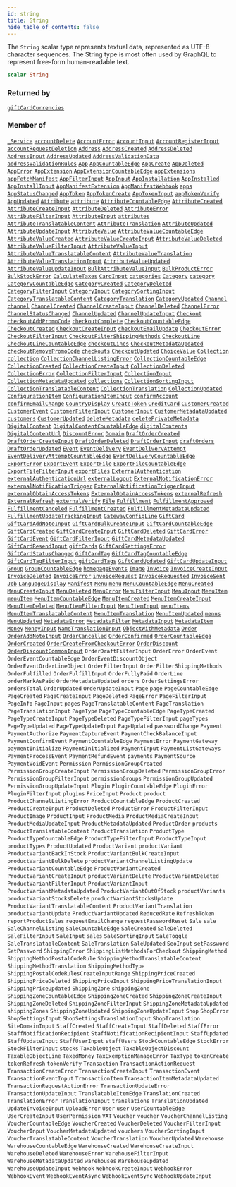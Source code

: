 ```yaml
---
id: string
title: String
hide_table_of_contents: false
---
```








The `String` scalar type represents textual data, represented as UTF-8 character sequences. The String type is most often used by GraphQL to represent free-form human-readable text.

```graphql
scalar String
```




### Returned by

[`giftCardCurrencies`](../../../developer/api-reference/queries/gift-card-currencies)  <Badge class="secondary" text="query"/>

### Member of

[`_Service`](../../../developer/api-reference/objects/service)  <Badge class="secondary" text="object"/><Bullet />[`accountDelete`](../../../developer/api-reference/mutations/account-delete)  <Badge class="secondary" text="mutation"/><Bullet />[`AccountError`](../../../developer/api-reference/objects/account-error)  <Badge class="secondary" text="object"/><Bullet />[`AccountInput`](../../../developer/api-reference/inputs/account-input)  <Badge class="secondary" text="input"/><Bullet />[`AccountRegisterInput`](../../../developer/api-reference/inputs/account-register-input)  <Badge class="secondary" text="input"/><Bullet />[`accountRequestDeletion`](../../../developer/api-reference/mutations/account-request-deletion)  <Badge class="secondary" text="mutation"/><Bullet />[`Address`](../../../developer/api-reference/objects/address)  <Badge class="secondary" text="object"/><Bullet />[`AddressCreated`](../../../developer/api-reference/objects/address-created)  <Badge class="secondary" text="object"/><Bullet />[`AddressDeleted`](../../../developer/api-reference/objects/address-deleted)  <Badge class="secondary" text="object"/><Bullet />[`AddressInput`](../../../developer/api-reference/inputs/address-input)  <Badge class="secondary" text="input"/><Bullet />[`AddressUpdated`](../../../developer/api-reference/objects/address-updated)  <Badge class="secondary" text="object"/><Bullet />[`AddressValidationData`](../../../developer/api-reference/objects/address-validation-data)  <Badge class="secondary" text="object"/><Bullet />[`addressValidationRules`](../../../developer/api-reference/queries/address-validation-rules)  <Badge class="secondary" text="query"/><Bullet />[`App`](../../../developer/api-reference/objects/app)  <Badge class="secondary" text="object"/><Bullet />[`AppCountableEdge`](../../../developer/api-reference/objects/app-countable-edge)  <Badge class="secondary" text="object"/><Bullet />[`AppCreate`](../../../developer/api-reference/objects/app-create)  <Badge class="secondary" text="object"/><Bullet />[`AppDeleted`](../../../developer/api-reference/objects/app-deleted)  <Badge class="secondary" text="object"/><Bullet />[`AppError`](../../../developer/api-reference/objects/app-error)  <Badge class="secondary" text="object"/><Bullet />[`AppExtension`](../../../developer/api-reference/objects/app-extension)  <Badge class="secondary" text="object"/><Bullet />[`AppExtensionCountableEdge`](../../../developer/api-reference/objects/app-extension-countable-edge)  <Badge class="secondary" text="object"/><Bullet />[`appExtensions`](../../../developer/api-reference/queries/app-extensions)  <Badge class="secondary" text="query"/><Bullet />[`appFetchManifest`](../../../developer/api-reference/mutations/app-fetch-manifest)  <Badge class="secondary" text="mutation"/><Bullet />[`AppFilterInput`](../../../developer/api-reference/inputs/app-filter-input)  <Badge class="secondary" text="input"/><Bullet />[`AppInput`](../../../developer/api-reference/inputs/app-input)  <Badge class="secondary" text="input"/><Bullet />[`AppInstallation`](../../../developer/api-reference/objects/app-installation)  <Badge class="secondary" text="object"/><Bullet />[`AppInstalled`](../../../developer/api-reference/objects/app-installed)  <Badge class="secondary" text="object"/><Bullet />[`AppInstallInput`](../../../developer/api-reference/inputs/app-install-input)  <Badge class="secondary" text="input"/><Bullet />[`AppManifestExtension`](../../../developer/api-reference/objects/app-manifest-extension)  <Badge class="secondary" text="object"/><Bullet />[`AppManifestWebhook`](../../../developer/api-reference/objects/app-manifest-webhook)  <Badge class="secondary" text="object"/><Bullet />[`apps`](../../../developer/api-reference/queries/apps)  <Badge class="secondary" text="query"/><Bullet />[`AppStatusChanged`](../../../developer/api-reference/objects/app-status-changed)  <Badge class="secondary" text="object"/><Bullet />[`AppToken`](../../../developer/api-reference/objects/app-token)  <Badge class="secondary" text="object"/><Bullet />[`AppTokenCreate`](../../../developer/api-reference/objects/app-token-create)  <Badge class="secondary" text="object"/><Bullet />[`AppTokenInput`](../../../developer/api-reference/inputs/app-token-input)  <Badge class="secondary" text="input"/><Bullet />[`appTokenVerify`](../../../developer/api-reference/mutations/app-token-verify)  <Badge class="secondary" text="mutation"/><Bullet />[`AppUpdated`](../../../developer/api-reference/objects/app-updated)  <Badge class="secondary" text="object"/><Bullet />[`Attribute`](../../../developer/api-reference/objects/attribute)  <Badge class="secondary" text="object"/><Bullet />[`attribute`](../../../developer/api-reference/queries/attribute)  <Badge class="secondary" text="query"/><Bullet />[`AttributeCountableEdge`](../../../developer/api-reference/objects/attribute-countable-edge)  <Badge class="secondary" text="object"/><Bullet />[`AttributeCreated`](../../../developer/api-reference/objects/attribute-created)  <Badge class="secondary" text="object"/><Bullet />[`AttributeCreateInput`](../../../developer/api-reference/inputs/attribute-create-input)  <Badge class="secondary" text="input"/><Bullet />[`AttributeDeleted`](../../../developer/api-reference/objects/attribute-deleted)  <Badge class="secondary" text="object"/><Bullet />[`AttributeError`](../../../developer/api-reference/objects/attribute-error)  <Badge class="secondary" text="object"/><Bullet />[`AttributeFilterInput`](../../../developer/api-reference/inputs/attribute-filter-input)  <Badge class="secondary" text="input"/><Bullet />[`AttributeInput`](../../../developer/api-reference/inputs/attribute-input)  <Badge class="secondary" text="input"/><Bullet />[`attributes`](../../../developer/api-reference/queries/attributes)  <Badge class="secondary" text="query"/><Bullet />[`AttributeTranslatableContent`](../../../developer/api-reference/objects/attribute-translatable-content)  <Badge class="secondary" text="object"/><Bullet />[`AttributeTranslation`](../../../developer/api-reference/objects/attribute-translation)  <Badge class="secondary" text="object"/><Bullet />[`AttributeUpdated`](../../../developer/api-reference/objects/attribute-updated)  <Badge class="secondary" text="object"/><Bullet />[`AttributeUpdateInput`](../../../developer/api-reference/inputs/attribute-update-input)  <Badge class="secondary" text="input"/><Bullet />[`AttributeValue`](../../../developer/api-reference/objects/attribute-value)  <Badge class="secondary" text="object"/><Bullet />[`AttributeValueCountableEdge`](../../../developer/api-reference/objects/attribute-value-countable-edge)  <Badge class="secondary" text="object"/><Bullet />[`AttributeValueCreated`](../../../developer/api-reference/objects/attribute-value-created)  <Badge class="secondary" text="object"/><Bullet />[`AttributeValueCreateInput`](../../../developer/api-reference/inputs/attribute-value-create-input)  <Badge class="secondary" text="input"/><Bullet />[`AttributeValueDeleted`](../../../developer/api-reference/objects/attribute-value-deleted)  <Badge class="secondary" text="object"/><Bullet />[`AttributeValueFilterInput`](../../../developer/api-reference/inputs/attribute-value-filter-input)  <Badge class="secondary" text="input"/><Bullet />[`AttributeValueInput`](../../../developer/api-reference/inputs/attribute-value-input)  <Badge class="secondary" text="input"/><Bullet />[`AttributeValueTranslatableContent`](../../../developer/api-reference/objects/attribute-value-translatable-content)  <Badge class="secondary" text="object"/><Bullet />[`AttributeValueTranslation`](../../../developer/api-reference/objects/attribute-value-translation)  <Badge class="secondary" text="object"/><Bullet />[`AttributeValueTranslationInput`](../../../developer/api-reference/inputs/attribute-value-translation-input)  <Badge class="secondary" text="input"/><Bullet />[`AttributeValueUpdated`](../../../developer/api-reference/objects/attribute-value-updated)  <Badge class="secondary" text="object"/><Bullet />[`AttributeValueUpdateInput`](../../../developer/api-reference/inputs/attribute-value-update-input)  <Badge class="secondary" text="input"/><Bullet />[`BulkAttributeValueInput`](../../../developer/api-reference/inputs/bulk-attribute-value-input)  <Badge class="secondary" text="input"/><Bullet />[`BulkProductError`](../../../developer/api-reference/objects/bulk-product-error)  <Badge class="secondary" text="object"/><Bullet />[`BulkStockError`](../../../developer/api-reference/objects/bulk-stock-error)  <Badge class="secondary" text="object"/><Bullet />[`CalculateTaxes`](../../../developer/api-reference/objects/calculate-taxes)  <Badge class="secondary" text="object"/><Bullet />[`CardInput`](../../../developer/api-reference/inputs/card-input)  <Badge class="secondary" text="input"/><Bullet />[`categories`](../../../developer/api-reference/queries/categories)  <Badge class="secondary" text="query"/><Bullet />[`Category`](../../../developer/api-reference/objects/category)  <Badge class="secondary" text="object"/><Bullet />[`category`](../../../developer/api-reference/queries/category)  <Badge class="secondary" text="query"/><Bullet />[`CategoryCountableEdge`](../../../developer/api-reference/objects/category-countable-edge)  <Badge class="secondary" text="object"/><Bullet />[`CategoryCreated`](../../../developer/api-reference/objects/category-created)  <Badge class="secondary" text="object"/><Bullet />[`CategoryDeleted`](../../../developer/api-reference/objects/category-deleted)  <Badge class="secondary" text="object"/><Bullet />[`CategoryFilterInput`](../../../developer/api-reference/inputs/category-filter-input)  <Badge class="secondary" text="input"/><Bullet />[`CategoryInput`](../../../developer/api-reference/inputs/category-input)  <Badge class="secondary" text="input"/><Bullet />[`CategorySortingInput`](../../../developer/api-reference/inputs/category-sorting-input)  <Badge class="secondary" text="input"/><Bullet />[`CategoryTranslatableContent`](../../../developer/api-reference/objects/category-translatable-content)  <Badge class="secondary" text="object"/><Bullet />[`CategoryTranslation`](../../../developer/api-reference/objects/category-translation)  <Badge class="secondary" text="object"/><Bullet />[`CategoryUpdated`](../../../developer/api-reference/objects/category-updated)  <Badge class="secondary" text="object"/><Bullet />[`Channel`](../../../developer/api-reference/objects/channel)  <Badge class="secondary" text="object"/><Bullet />[`channel`](../../../developer/api-reference/queries/channel)  <Badge class="secondary" text="query"/><Bullet />[`ChannelCreated`](../../../developer/api-reference/objects/channel-created)  <Badge class="secondary" text="object"/><Bullet />[`ChannelCreateInput`](../../../developer/api-reference/inputs/channel-create-input)  <Badge class="secondary" text="input"/><Bullet />[`ChannelDeleted`](../../../developer/api-reference/objects/channel-deleted)  <Badge class="secondary" text="object"/><Bullet />[`ChannelError`](../../../developer/api-reference/objects/channel-error)  <Badge class="secondary" text="object"/><Bullet />[`ChannelStatusChanged`](../../../developer/api-reference/objects/channel-status-changed)  <Badge class="secondary" text="object"/><Bullet />[`ChannelUpdated`](../../../developer/api-reference/objects/channel-updated)  <Badge class="secondary" text="object"/><Bullet />[`ChannelUpdateInput`](../../../developer/api-reference/inputs/channel-update-input)  <Badge class="secondary" text="input"/><Bullet />[`Checkout`](../../../developer/api-reference/objects/checkout)  <Badge class="secondary" text="object"/><Bullet />[`checkoutAddPromoCode`](../../../developer/api-reference/mutations/checkout-add-promo-code)  <Badge class="secondary" text="mutation"/><Bullet />[`checkoutComplete`](../../../developer/api-reference/mutations/checkout-complete)  <Badge class="secondary" text="mutation"/><Bullet />[`CheckoutCountableEdge`](../../../developer/api-reference/objects/checkout-countable-edge)  <Badge class="secondary" text="object"/><Bullet />[`CheckoutCreated`](../../../developer/api-reference/objects/checkout-created)  <Badge class="secondary" text="object"/><Bullet />[`CheckoutCreateInput`](../../../developer/api-reference/inputs/checkout-create-input)  <Badge class="secondary" text="input"/><Bullet />[`checkoutEmailUpdate`](../../../developer/api-reference/mutations/checkout-email-update)  <Badge class="secondary" text="mutation"/><Bullet />[`CheckoutError`](../../../developer/api-reference/objects/checkout-error)  <Badge class="secondary" text="object"/><Bullet />[`CheckoutFilterInput`](../../../developer/api-reference/inputs/checkout-filter-input)  <Badge class="secondary" text="input"/><Bullet />[`CheckoutFilterShippingMethods`](../../../developer/api-reference/objects/checkout-filter-shipping-methods)  <Badge class="secondary" text="object"/><Bullet />[`CheckoutLine`](../../../developer/api-reference/objects/checkout-line)  <Badge class="secondary" text="object"/><Bullet />[`CheckoutLineCountableEdge`](../../../developer/api-reference/objects/checkout-line-countable-edge)  <Badge class="secondary" text="object"/><Bullet />[`checkoutLines`](../../../developer/api-reference/queries/checkout-lines)  <Badge class="secondary" text="query"/><Bullet />[`CheckoutMetadataUpdated`](../../../developer/api-reference/objects/checkout-metadata-updated)  <Badge class="secondary" text="object"/><Bullet />[`checkoutRemovePromoCode`](../../../developer/api-reference/mutations/checkout-remove-promo-code)  <Badge class="secondary" text="mutation"/><Bullet />[`checkouts`](../../../developer/api-reference/queries/checkouts)  <Badge class="secondary" text="query"/><Bullet />[`CheckoutUpdated`](../../../developer/api-reference/objects/checkout-updated)  <Badge class="secondary" text="object"/><Bullet />[`ChoiceValue`](../../../developer/api-reference/objects/choice-value)  <Badge class="secondary" text="object"/><Bullet />[`Collection`](../../../developer/api-reference/objects/collection)  <Badge class="secondary" text="object"/><Bullet />[`collection`](../../../developer/api-reference/queries/collection)  <Badge class="secondary" text="query"/><Bullet />[`CollectionChannelListingError`](../../../developer/api-reference/objects/collection-channel-listing-error)  <Badge class="secondary" text="object"/><Bullet />[`CollectionCountableEdge`](../../../developer/api-reference/objects/collection-countable-edge)  <Badge class="secondary" text="object"/><Bullet />[`CollectionCreated`](../../../developer/api-reference/objects/collection-created)  <Badge class="secondary" text="object"/><Bullet />[`CollectionCreateInput`](../../../developer/api-reference/inputs/collection-create-input)  <Badge class="secondary" text="input"/><Bullet />[`CollectionDeleted`](../../../developer/api-reference/objects/collection-deleted)  <Badge class="secondary" text="object"/><Bullet />[`CollectionError`](../../../developer/api-reference/objects/collection-error)  <Badge class="secondary" text="object"/><Bullet />[`CollectionFilterInput`](../../../developer/api-reference/inputs/collection-filter-input)  <Badge class="secondary" text="input"/><Bullet />[`CollectionInput`](../../../developer/api-reference/inputs/collection-input)  <Badge class="secondary" text="input"/><Bullet />[`CollectionMetadataUpdated`](../../../developer/api-reference/objects/collection-metadata-updated)  <Badge class="secondary" text="object"/><Bullet />[`collections`](../../../developer/api-reference/queries/collections)  <Badge class="secondary" text="query"/><Bullet />[`CollectionSortingInput`](../../../developer/api-reference/inputs/collection-sorting-input)  <Badge class="secondary" text="input"/><Bullet />[`CollectionTranslatableContent`](../../../developer/api-reference/objects/collection-translatable-content)  <Badge class="secondary" text="object"/><Bullet />[`CollectionTranslation`](../../../developer/api-reference/objects/collection-translation)  <Badge class="secondary" text="object"/><Bullet />[`CollectionUpdated`](../../../developer/api-reference/objects/collection-updated)  <Badge class="secondary" text="object"/><Bullet />[`ConfigurationItem`](../../../developer/api-reference/objects/configuration-item)  <Badge class="secondary" text="object"/><Bullet />[`ConfigurationItemInput`](../../../developer/api-reference/inputs/configuration-item-input)  <Badge class="secondary" text="input"/><Bullet />[`confirmAccount`](../../../developer/api-reference/mutations/confirm-account)  <Badge class="secondary" text="mutation"/><Bullet />[`confirmEmailChange`](../../../developer/api-reference/mutations/confirm-email-change)  <Badge class="secondary" text="mutation"/><Bullet />[`CountryDisplay`](../../../developer/api-reference/objects/country-display)  <Badge class="secondary" text="object"/><Bullet />[`CreateToken`](../../../developer/api-reference/objects/create-token)  <Badge class="secondary" text="object"/><Bullet />[`CreditCard`](../../../developer/api-reference/objects/credit-card)  <Badge class="secondary" text="object"/><Bullet />[`CustomerCreated`](../../../developer/api-reference/objects/customer-created)  <Badge class="secondary" text="object"/><Bullet />[`CustomerEvent`](../../../developer/api-reference/objects/customer-event)  <Badge class="secondary" text="object"/><Bullet />[`CustomerFilterInput`](../../../developer/api-reference/inputs/customer-filter-input)  <Badge class="secondary" text="input"/><Bullet />[`CustomerInput`](../../../developer/api-reference/inputs/customer-input)  <Badge class="secondary" text="input"/><Bullet />[`CustomerMetadataUpdated`](../../../developer/api-reference/objects/customer-metadata-updated)  <Badge class="secondary" text="object"/><Bullet />[`customers`](../../../developer/api-reference/queries/customers)  <Badge class="secondary" text="query"/><Bullet />[`CustomerUpdated`](../../../developer/api-reference/objects/customer-updated)  <Badge class="secondary" text="object"/><Bullet />[`deleteMetadata`](../../../developer/api-reference/mutations/delete-metadata)  <Badge class="secondary" text="mutation"/><Bullet />[`deletePrivateMetadata`](../../../developer/api-reference/mutations/delete-private-metadata)  <Badge class="secondary" text="mutation"/><Bullet />[`DigitalContent`](../../../developer/api-reference/objects/digital-content)  <Badge class="secondary" text="object"/><Bullet />[`DigitalContentCountableEdge`](../../../developer/api-reference/objects/digital-content-countable-edge)  <Badge class="secondary" text="object"/><Bullet />[`digitalContents`](../../../developer/api-reference/queries/digital-contents)  <Badge class="secondary" text="query"/><Bullet />[`DigitalContentUrl`](../../../developer/api-reference/objects/digital-content-url)  <Badge class="secondary" text="object"/><Bullet />[`DiscountError`](../../../developer/api-reference/objects/discount-error)  <Badge class="secondary" text="object"/><Bullet />[`Domain`](../../../developer/api-reference/objects/domain)  <Badge class="secondary" text="object"/><Bullet />[`DraftOrderCreated`](../../../developer/api-reference/objects/draft-order-created)  <Badge class="secondary" text="object"/><Bullet />[`DraftOrderCreateInput`](../../../developer/api-reference/inputs/draft-order-create-input)  <Badge class="secondary" text="input"/><Bullet />[`DraftOrderDeleted`](../../../developer/api-reference/objects/draft-order-deleted)  <Badge class="secondary" text="object"/><Bullet />[`DraftOrderInput`](../../../developer/api-reference/inputs/draft-order-input)  <Badge class="secondary" text="input"/><Bullet />[`draftOrders`](../../../developer/api-reference/queries/draft-orders)  <Badge class="secondary" text="query"/><Bullet />[`DraftOrderUpdated`](../../../developer/api-reference/objects/draft-order-updated)  <Badge class="secondary" text="object"/><Bullet />[`Event`](../../../developer/api-reference/interfaces/event)  <Badge class="secondary" text="interface"/><Bullet />[`EventDelivery`](../../../developer/api-reference/objects/event-delivery)  <Badge class="secondary" text="object"/><Bullet />[`EventDeliveryAttempt`](../../../developer/api-reference/objects/event-delivery-attempt)  <Badge class="secondary" text="object"/><Bullet />[`EventDeliveryAttemptCountableEdge`](../../../developer/api-reference/objects/event-delivery-attempt-countable-edge)  <Badge class="secondary" text="object"/><Bullet />[`EventDeliveryCountableEdge`](../../../developer/api-reference/objects/event-delivery-countable-edge)  <Badge class="secondary" text="object"/><Bullet />[`ExportError`](../../../developer/api-reference/objects/export-error)  <Badge class="secondary" text="object"/><Bullet />[`ExportEvent`](../../../developer/api-reference/objects/export-event)  <Badge class="secondary" text="object"/><Bullet />[`ExportFile`](../../../developer/api-reference/objects/export-file)  <Badge class="secondary" text="object"/><Bullet />[`ExportFileCountableEdge`](../../../developer/api-reference/objects/export-file-countable-edge)  <Badge class="secondary" text="object"/><Bullet />[`ExportFileFilterInput`](../../../developer/api-reference/inputs/export-file-filter-input)  <Badge class="secondary" text="input"/><Bullet />[`exportFiles`](../../../developer/api-reference/queries/export-files)  <Badge class="secondary" text="query"/><Bullet />[`ExternalAuthentication`](../../../developer/api-reference/objects/external-authentication)  <Badge class="secondary" text="object"/><Bullet />[`externalAuthenticationUrl`](../../../developer/api-reference/mutations/external-authentication-url)  <Badge class="secondary" text="mutation"/><Bullet />[`externalLogout`](../../../developer/api-reference/mutations/external-logout)  <Badge class="secondary" text="mutation"/><Bullet />[`ExternalNotificationError`](../../../developer/api-reference/objects/external-notification-error)  <Badge class="secondary" text="object"/><Bullet />[`externalNotificationTrigger`](../../../developer/api-reference/mutations/external-notification-trigger)  <Badge class="secondary" text="mutation"/><Bullet />[`ExternalNotificationTriggerInput`](../../../developer/api-reference/inputs/external-notification-trigger-input)  <Badge class="secondary" text="input"/><Bullet />[`externalObtainAccessTokens`](../../../developer/api-reference/mutations/external-obtain-access-tokens)  <Badge class="secondary" text="mutation"/><Bullet />[`ExternalObtainAccessTokens`](../../../developer/api-reference/objects/external-obtain-access-tokens)  <Badge class="secondary" text="object"/><Bullet />[`externalRefresh`](../../../developer/api-reference/mutations/external-refresh)  <Badge class="secondary" text="mutation"/><Bullet />[`ExternalRefresh`](../../../developer/api-reference/objects/external-refresh)  <Badge class="secondary" text="object"/><Bullet />[`externalVerify`](../../../developer/api-reference/mutations/external-verify)  <Badge class="secondary" text="mutation"/><Bullet />[`File`](../../../developer/api-reference/objects/file)  <Badge class="secondary" text="object"/><Bullet />[`Fulfillment`](../../../developer/api-reference/objects/fulfillment)  <Badge class="secondary" text="object"/><Bullet />[`FulfillmentApproved`](../../../developer/api-reference/objects/fulfillment-approved)  <Badge class="secondary" text="object"/><Bullet />[`FulfillmentCanceled`](../../../developer/api-reference/objects/fulfillment-canceled)  <Badge class="secondary" text="object"/><Bullet />[`FulfillmentCreated`](../../../developer/api-reference/objects/fulfillment-created)  <Badge class="secondary" text="object"/><Bullet />[`FulfillmentMetadataUpdated`](../../../developer/api-reference/objects/fulfillment-metadata-updated)  <Badge class="secondary" text="object"/><Bullet />[`FulfillmentUpdateTrackingInput`](../../../developer/api-reference/inputs/fulfillment-update-tracking-input)  <Badge class="secondary" text="input"/><Bullet />[`GatewayConfigLine`](../../../developer/api-reference/objects/gateway-config-line)  <Badge class="secondary" text="object"/><Bullet />[`GiftCard`](../../../developer/api-reference/objects/gift-card)  <Badge class="secondary" text="object"/><Bullet />[`GiftCardAddNoteInput`](../../../developer/api-reference/inputs/gift-card-add-note-input)  <Badge class="secondary" text="input"/><Bullet />[`GiftCardBulkCreateInput`](../../../developer/api-reference/inputs/gift-card-bulk-create-input)  <Badge class="secondary" text="input"/><Bullet />[`GiftCardCountableEdge`](../../../developer/api-reference/objects/gift-card-countable-edge)  <Badge class="secondary" text="object"/><Bullet />[`GiftCardCreated`](../../../developer/api-reference/objects/gift-card-created)  <Badge class="secondary" text="object"/><Bullet />[`GiftCardCreateInput`](../../../developer/api-reference/inputs/gift-card-create-input)  <Badge class="secondary" text="input"/><Bullet />[`GiftCardDeleted`](../../../developer/api-reference/objects/gift-card-deleted)  <Badge class="secondary" text="object"/><Bullet />[`GiftCardError`](../../../developer/api-reference/objects/gift-card-error)  <Badge class="secondary" text="object"/><Bullet />[`GiftCardEvent`](../../../developer/api-reference/objects/gift-card-event)  <Badge class="secondary" text="object"/><Bullet />[`GiftCardFilterInput`](../../../developer/api-reference/inputs/gift-card-filter-input)  <Badge class="secondary" text="input"/><Bullet />[`GiftCardMetadataUpdated`](../../../developer/api-reference/objects/gift-card-metadata-updated)  <Badge class="secondary" text="object"/><Bullet />[`GiftCardResendInput`](../../../developer/api-reference/inputs/gift-card-resend-input)  <Badge class="secondary" text="input"/><Bullet />[`giftCards`](../../../developer/api-reference/queries/gift-cards)  <Badge class="secondary" text="query"/><Bullet />[`GiftCardSettingsError`](../../../developer/api-reference/objects/gift-card-settings-error)  <Badge class="secondary" text="object"/><Bullet />[`GiftCardStatusChanged`](../../../developer/api-reference/objects/gift-card-status-changed)  <Badge class="secondary" text="object"/><Bullet />[`GiftCardTag`](../../../developer/api-reference/objects/gift-card-tag)  <Badge class="secondary" text="object"/><Bullet />[`GiftCardTagCountableEdge`](../../../developer/api-reference/objects/gift-card-tag-countable-edge)  <Badge class="secondary" text="object"/><Bullet />[`GiftCardTagFilterInput`](../../../developer/api-reference/inputs/gift-card-tag-filter-input)  <Badge class="secondary" text="input"/><Bullet />[`giftCardTags`](../../../developer/api-reference/queries/gift-card-tags)  <Badge class="secondary" text="query"/><Bullet />[`GiftCardUpdated`](../../../developer/api-reference/objects/gift-card-updated)  <Badge class="secondary" text="object"/><Bullet />[`GiftCardUpdateInput`](../../../developer/api-reference/inputs/gift-card-update-input)  <Badge class="secondary" text="input"/><Bullet />[`Group`](../../../developer/api-reference/objects/group)  <Badge class="secondary" text="object"/><Bullet />[`GroupCountableEdge`](../../../developer/api-reference/objects/group-countable-edge)  <Badge class="secondary" text="object"/><Bullet />[`homepageEvents`](../../../developer/api-reference/queries/homepage-events)  <Badge class="secondary" text="query"/><Bullet />[`Image`](../../../developer/api-reference/objects/image)  <Badge class="secondary" text="object"/><Bullet />[`Invoice`](../../../developer/api-reference/objects/invoice)  <Badge class="secondary" text="object"/><Bullet />[`InvoiceCreateInput`](../../../developer/api-reference/inputs/invoice-create-input)  <Badge class="secondary" text="input"/><Bullet />[`InvoiceDeleted`](../../../developer/api-reference/objects/invoice-deleted)  <Badge class="secondary" text="object"/><Bullet />[`InvoiceError`](../../../developer/api-reference/objects/invoice-error)  <Badge class="secondary" text="object"/><Bullet />[`invoiceRequest`](../../../developer/api-reference/mutations/invoice-request)  <Badge class="secondary" text="mutation"/><Bullet />[`InvoiceRequested`](../../../developer/api-reference/objects/invoice-requested)  <Badge class="secondary" text="object"/><Bullet />[`InvoiceSent`](../../../developer/api-reference/objects/invoice-sent)  <Badge class="secondary" text="object"/><Bullet />[`Job`](../../../developer/api-reference/interfaces/job)  <Badge class="secondary" text="interface"/><Bullet />[`LanguageDisplay`](../../../developer/api-reference/objects/language-display)  <Badge class="secondary" text="object"/><Bullet />[`Manifest`](../../../developer/api-reference/objects/manifest)  <Badge class="secondary" text="object"/><Bullet />[`Menu`](../../../developer/api-reference/objects/menu)  <Badge class="secondary" text="object"/><Bullet />[`menu`](../../../developer/api-reference/queries/menu)  <Badge class="secondary" text="query"/><Bullet />[`MenuCountableEdge`](../../../developer/api-reference/objects/menu-countable-edge)  <Badge class="secondary" text="object"/><Bullet />[`MenuCreated`](../../../developer/api-reference/objects/menu-created)  <Badge class="secondary" text="object"/><Bullet />[`MenuCreateInput`](../../../developer/api-reference/inputs/menu-create-input)  <Badge class="secondary" text="input"/><Bullet />[`MenuDeleted`](../../../developer/api-reference/objects/menu-deleted)  <Badge class="secondary" text="object"/><Bullet />[`MenuError`](../../../developer/api-reference/objects/menu-error)  <Badge class="secondary" text="object"/><Bullet />[`MenuFilterInput`](../../../developer/api-reference/inputs/menu-filter-input)  <Badge class="secondary" text="input"/><Bullet />[`MenuInput`](../../../developer/api-reference/inputs/menu-input)  <Badge class="secondary" text="input"/><Bullet />[`MenuItem`](../../../developer/api-reference/objects/menu-item)  <Badge class="secondary" text="object"/><Bullet />[`menuItem`](../../../developer/api-reference/queries/menu-item)  <Badge class="secondary" text="query"/><Bullet />[`MenuItemCountableEdge`](../../../developer/api-reference/objects/menu-item-countable-edge)  <Badge class="secondary" text="object"/><Bullet />[`MenuItemCreated`](../../../developer/api-reference/objects/menu-item-created)  <Badge class="secondary" text="object"/><Bullet />[`MenuItemCreateInput`](../../../developer/api-reference/inputs/menu-item-create-input)  <Badge class="secondary" text="input"/><Bullet />[`MenuItemDeleted`](../../../developer/api-reference/objects/menu-item-deleted)  <Badge class="secondary" text="object"/><Bullet />[`MenuItemFilterInput`](../../../developer/api-reference/inputs/menu-item-filter-input)  <Badge class="secondary" text="input"/><Bullet />[`MenuItemInput`](../../../developer/api-reference/inputs/menu-item-input)  <Badge class="secondary" text="input"/><Bullet />[`menuItems`](../../../developer/api-reference/queries/menu-items)  <Badge class="secondary" text="query"/><Bullet />[`MenuItemTranslatableContent`](../../../developer/api-reference/objects/menu-item-translatable-content)  <Badge class="secondary" text="object"/><Bullet />[`MenuItemTranslation`](../../../developer/api-reference/objects/menu-item-translation)  <Badge class="secondary" text="object"/><Bullet />[`MenuItemUpdated`](../../../developer/api-reference/objects/menu-item-updated)  <Badge class="secondary" text="object"/><Bullet />[`menus`](../../../developer/api-reference/queries/menus)  <Badge class="secondary" text="query"/><Bullet />[`MenuUpdated`](../../../developer/api-reference/objects/menu-updated)  <Badge class="secondary" text="object"/><Bullet />[`MetadataError`](../../../developer/api-reference/objects/metadata-error)  <Badge class="secondary" text="object"/><Bullet />[`MetadataFilter`](../../../developer/api-reference/inputs/metadata-filter)  <Badge class="secondary" text="input"/><Bullet />[`MetadataInput`](../../../developer/api-reference/inputs/metadata-input)  <Badge class="secondary" text="input"/><Bullet />[`MetadataItem`](../../../developer/api-reference/objects/metadata-item)  <Badge class="secondary" text="object"/><Bullet />[`Money`](../../../developer/api-reference/objects/money)  <Badge class="secondary" text="object"/><Bullet />[`MoneyInput`](../../../developer/api-reference/inputs/money-input)  <Badge class="secondary" text="input"/><Bullet />[`NameTranslationInput`](../../../developer/api-reference/inputs/name-translation-input)  <Badge class="secondary" text="input"/><Bullet />[`ObjectWithMetadata`](../../../developer/api-reference/interfaces/object-with-metadata)  <Badge class="secondary" text="interface"/><Bullet />[`Order`](../../../developer/api-reference/objects/order)  <Badge class="secondary" text="object"/><Bullet />[`OrderAddNoteInput`](../../../developer/api-reference/inputs/order-add-note-input)  <Badge class="secondary" text="input"/><Bullet />[`OrderCancelled`](../../../developer/api-reference/objects/order-cancelled)  <Badge class="secondary" text="object"/><Bullet />[`OrderConfirmed`](../../../developer/api-reference/objects/order-confirmed)  <Badge class="secondary" text="object"/><Bullet />[`OrderCountableEdge`](../../../developer/api-reference/objects/order-countable-edge)  <Badge class="secondary" text="object"/><Bullet />[`OrderCreated`](../../../developer/api-reference/objects/order-created)  <Badge class="secondary" text="object"/><Bullet />[`OrderCreateFromCheckoutError`](../../../developer/api-reference/objects/order-create-from-checkout-error)  <Badge class="secondary" text="object"/><Bullet />[`OrderDiscount`](../../../developer/api-reference/objects/order-discount)  <Badge class="secondary" text="object"/><Bullet />[`OrderDiscountCommonInput`](../../../developer/api-reference/inputs/order-discount-common-input)  <Badge class="secondary" text="input"/><Bullet />[`OrderDraftFilterInput`](../../../developer/api-reference/inputs/order-draft-filter-input)  <Badge class="secondary" text="input"/><Bullet />[`OrderError`](../../../developer/api-reference/objects/order-error)  <Badge class="secondary" text="object"/><Bullet />[`OrderEvent`](../../../developer/api-reference/objects/order-event)  <Badge class="secondary" text="object"/><Bullet />[`OrderEventCountableEdge`](../../../developer/api-reference/objects/order-event-countable-edge)  <Badge class="secondary" text="object"/><Bullet />[`OrderEventDiscountObject`](../../../developer/api-reference/objects/order-event-discount-object)  <Badge class="secondary" text="object"/><Bullet />[`OrderEventOrderLineObject`](../../../developer/api-reference/objects/order-event-order-line-object)  <Badge class="secondary" text="object"/><Bullet />[`OrderFilterInput`](../../../developer/api-reference/inputs/order-filter-input)  <Badge class="secondary" text="input"/><Bullet />[`OrderFilterShippingMethods`](../../../developer/api-reference/objects/order-filter-shipping-methods)  <Badge class="secondary" text="object"/><Bullet />[`OrderFulfilled`](../../../developer/api-reference/objects/order-fulfilled)  <Badge class="secondary" text="object"/><Bullet />[`OrderFulfillInput`](../../../developer/api-reference/inputs/order-fulfill-input)  <Badge class="secondary" text="input"/><Bullet />[`OrderFullyPaid`](../../../developer/api-reference/objects/order-fully-paid)  <Badge class="secondary" text="object"/><Bullet />[`OrderLine`](../../../developer/api-reference/objects/order-line)  <Badge class="secondary" text="object"/><Bullet />[`orderMarkAsPaid`](../../../developer/api-reference/mutations/order-mark-as-paid)  <Badge class="secondary" text="mutation"/><Bullet />[`OrderMetadataUpdated`](../../../developer/api-reference/objects/order-metadata-updated)  <Badge class="secondary" text="object"/><Bullet />[`orders`](../../../developer/api-reference/queries/orders)  <Badge class="secondary" text="query"/><Bullet />[`OrderSettingsError`](../../../developer/api-reference/objects/order-settings-error)  <Badge class="secondary" text="object"/><Bullet />[`ordersTotal`](../../../developer/api-reference/queries/orders-total)  <Badge class="secondary" text="query"/><Bullet />[`OrderUpdated`](../../../developer/api-reference/objects/order-updated)  <Badge class="secondary" text="object"/><Bullet />[`OrderUpdateInput`](../../../developer/api-reference/inputs/order-update-input)  <Badge class="secondary" text="input"/><Bullet />[`Page`](../../../developer/api-reference/objects/page)  <Badge class="secondary" text="object"/><Bullet />[`page`](../../../developer/api-reference/queries/page)  <Badge class="secondary" text="query"/><Bullet />[`PageCountableEdge`](../../../developer/api-reference/objects/page-countable-edge)  <Badge class="secondary" text="object"/><Bullet />[`PageCreated`](../../../developer/api-reference/objects/page-created)  <Badge class="secondary" text="object"/><Bullet />[`PageCreateInput`](../../../developer/api-reference/inputs/page-create-input)  <Badge class="secondary" text="input"/><Bullet />[`PageDeleted`](../../../developer/api-reference/objects/page-deleted)  <Badge class="secondary" text="object"/><Bullet />[`PageError`](../../../developer/api-reference/objects/page-error)  <Badge class="secondary" text="object"/><Bullet />[`PageFilterInput`](../../../developer/api-reference/inputs/page-filter-input)  <Badge class="secondary" text="input"/><Bullet />[`PageInfo`](../../../developer/api-reference/objects/page-info)  <Badge class="secondary" text="object"/><Bullet />[`PageInput`](../../../developer/api-reference/inputs/page-input)  <Badge class="secondary" text="input"/><Bullet />[`pages`](../../../developer/api-reference/queries/pages)  <Badge class="secondary" text="query"/><Bullet />[`PageTranslatableContent`](../../../developer/api-reference/objects/page-translatable-content)  <Badge class="secondary" text="object"/><Bullet />[`PageTranslation`](../../../developer/api-reference/objects/page-translation)  <Badge class="secondary" text="object"/><Bullet />[`PageTranslationInput`](../../../developer/api-reference/inputs/page-translation-input)  <Badge class="secondary" text="input"/><Bullet />[`PageType`](../../../developer/api-reference/objects/page-type)  <Badge class="secondary" text="object"/><Bullet />[`PageTypeCountableEdge`](../../../developer/api-reference/objects/page-type-countable-edge)  <Badge class="secondary" text="object"/><Bullet />[`PageTypeCreated`](../../../developer/api-reference/objects/page-type-created)  <Badge class="secondary" text="object"/><Bullet />[`PageTypeCreateInput`](../../../developer/api-reference/inputs/page-type-create-input)  <Badge class="secondary" text="input"/><Bullet />[`PageTypeDeleted`](../../../developer/api-reference/objects/page-type-deleted)  <Badge class="secondary" text="object"/><Bullet />[`PageTypeFilterInput`](../../../developer/api-reference/inputs/page-type-filter-input)  <Badge class="secondary" text="input"/><Bullet />[`pageTypes`](../../../developer/api-reference/queries/page-types)  <Badge class="secondary" text="query"/><Bullet />[`PageTypeUpdated`](../../../developer/api-reference/objects/page-type-updated)  <Badge class="secondary" text="object"/><Bullet />[`PageTypeUpdateInput`](../../../developer/api-reference/inputs/page-type-update-input)  <Badge class="secondary" text="input"/><Bullet />[`PageUpdated`](../../../developer/api-reference/objects/page-updated)  <Badge class="secondary" text="object"/><Bullet />[`passwordChange`](../../../developer/api-reference/mutations/password-change)  <Badge class="secondary" text="mutation"/><Bullet />[`Payment`](../../../developer/api-reference/objects/payment)  <Badge class="secondary" text="object"/><Bullet />[`PaymentAuthorize`](../../../developer/api-reference/objects/payment-authorize)  <Badge class="secondary" text="object"/><Bullet />[`PaymentCaptureEvent`](../../../developer/api-reference/objects/payment-capture-event)  <Badge class="secondary" text="object"/><Bullet />[`PaymentCheckBalanceInput`](../../../developer/api-reference/inputs/payment-check-balance-input)  <Badge class="secondary" text="input"/><Bullet />[`PaymentConfirmEvent`](../../../developer/api-reference/objects/payment-confirm-event)  <Badge class="secondary" text="object"/><Bullet />[`PaymentCountableEdge`](../../../developer/api-reference/objects/payment-countable-edge)  <Badge class="secondary" text="object"/><Bullet />[`PaymentError`](../../../developer/api-reference/objects/payment-error)  <Badge class="secondary" text="object"/><Bullet />[`PaymentGateway`](../../../developer/api-reference/objects/payment-gateway)  <Badge class="secondary" text="object"/><Bullet />[`paymentInitialize`](../../../developer/api-reference/mutations/payment-initialize)  <Badge class="secondary" text="mutation"/><Bullet />[`PaymentInitialized`](../../../developer/api-reference/objects/payment-initialized)  <Badge class="secondary" text="object"/><Bullet />[`PaymentInput`](../../../developer/api-reference/inputs/payment-input)  <Badge class="secondary" text="input"/><Bullet />[`PaymentListGateways`](../../../developer/api-reference/objects/payment-list-gateways)  <Badge class="secondary" text="object"/><Bullet />[`PaymentProcessEvent`](../../../developer/api-reference/objects/payment-process-event)  <Badge class="secondary" text="object"/><Bullet />[`PaymentRefundEvent`](../../../developer/api-reference/objects/payment-refund-event)  <Badge class="secondary" text="object"/><Bullet />[`payments`](../../../developer/api-reference/queries/payments)  <Badge class="secondary" text="query"/><Bullet />[`PaymentSource`](../../../developer/api-reference/objects/payment-source)  <Badge class="secondary" text="object"/><Bullet />[`PaymentVoidEvent`](../../../developer/api-reference/objects/payment-void-event)  <Badge class="secondary" text="object"/><Bullet />[`Permission`](../../../developer/api-reference/objects/permission)  <Badge class="secondary" text="object"/><Bullet />[`PermissionGroupCreated`](../../../developer/api-reference/objects/permission-group-created)  <Badge class="secondary" text="object"/><Bullet />[`PermissionGroupCreateInput`](../../../developer/api-reference/inputs/permission-group-create-input)  <Badge class="secondary" text="input"/><Bullet />[`PermissionGroupDeleted`](../../../developer/api-reference/objects/permission-group-deleted)  <Badge class="secondary" text="object"/><Bullet />[`PermissionGroupError`](../../../developer/api-reference/objects/permission-group-error)  <Badge class="secondary" text="object"/><Bullet />[`PermissionGroupFilterInput`](../../../developer/api-reference/inputs/permission-group-filter-input)  <Badge class="secondary" text="input"/><Bullet />[`permissionGroups`](../../../developer/api-reference/queries/permission-groups)  <Badge class="secondary" text="query"/><Bullet />[`PermissionGroupUpdated`](../../../developer/api-reference/objects/permission-group-updated)  <Badge class="secondary" text="object"/><Bullet />[`PermissionGroupUpdateInput`](../../../developer/api-reference/inputs/permission-group-update-input)  <Badge class="secondary" text="input"/><Bullet />[`Plugin`](../../../developer/api-reference/objects/plugin)  <Badge class="secondary" text="object"/><Bullet />[`PluginCountableEdge`](../../../developer/api-reference/objects/plugin-countable-edge)  <Badge class="secondary" text="object"/><Bullet />[`PluginError`](../../../developer/api-reference/objects/plugin-error)  <Badge class="secondary" text="object"/><Bullet />[`PluginFilterInput`](../../../developer/api-reference/inputs/plugin-filter-input)  <Badge class="secondary" text="input"/><Bullet />[`plugins`](../../../developer/api-reference/queries/plugins)  <Badge class="secondary" text="query"/><Bullet />[`PriceInput`](../../../developer/api-reference/inputs/price-input)  <Badge class="secondary" text="input"/><Bullet />[`Product`](../../../developer/api-reference/objects/product)  <Badge class="secondary" text="object"/><Bullet />[`product`](../../../developer/api-reference/queries/product)  <Badge class="secondary" text="query"/><Bullet />[`ProductChannelListingError`](../../../developer/api-reference/objects/product-channel-listing-error)  <Badge class="secondary" text="object"/><Bullet />[`ProductCountableEdge`](../../../developer/api-reference/objects/product-countable-edge)  <Badge class="secondary" text="object"/><Bullet />[`ProductCreated`](../../../developer/api-reference/objects/product-created)  <Badge class="secondary" text="object"/><Bullet />[`ProductCreateInput`](../../../developer/api-reference/inputs/product-create-input)  <Badge class="secondary" text="input"/><Bullet />[`ProductDeleted`](../../../developer/api-reference/objects/product-deleted)  <Badge class="secondary" text="object"/><Bullet />[`ProductError`](../../../developer/api-reference/objects/product-error)  <Badge class="secondary" text="object"/><Bullet />[`ProductFilterInput`](../../../developer/api-reference/inputs/product-filter-input)  <Badge class="secondary" text="input"/><Bullet />[`ProductImage`](../../../developer/api-reference/objects/product-image)  <Badge class="secondary" text="object"/><Bullet />[`ProductInput`](../../../developer/api-reference/inputs/product-input)  <Badge class="secondary" text="input"/><Bullet />[`ProductMedia`](../../../developer/api-reference/objects/product-media)  <Badge class="secondary" text="object"/><Bullet />[`ProductMediaCreateInput`](../../../developer/api-reference/inputs/product-media-create-input)  <Badge class="secondary" text="input"/><Bullet />[`ProductMediaUpdateInput`](../../../developer/api-reference/inputs/product-media-update-input)  <Badge class="secondary" text="input"/><Bullet />[`ProductMetadataUpdated`](../../../developer/api-reference/objects/product-metadata-updated)  <Badge class="secondary" text="object"/><Bullet />[`ProductOrder`](../../../developer/api-reference/inputs/product-order)  <Badge class="secondary" text="input"/><Bullet />[`products`](../../../developer/api-reference/queries/products)  <Badge class="secondary" text="query"/><Bullet />[`ProductTranslatableContent`](../../../developer/api-reference/objects/product-translatable-content)  <Badge class="secondary" text="object"/><Bullet />[`ProductTranslation`](../../../developer/api-reference/objects/product-translation)  <Badge class="secondary" text="object"/><Bullet />[`ProductType`](../../../developer/api-reference/objects/product-type)  <Badge class="secondary" text="object"/><Bullet />[`ProductTypeCountableEdge`](../../../developer/api-reference/objects/product-type-countable-edge)  <Badge class="secondary" text="object"/><Bullet />[`ProductTypeFilterInput`](../../../developer/api-reference/inputs/product-type-filter-input)  <Badge class="secondary" text="input"/><Bullet />[`ProductTypeInput`](../../../developer/api-reference/inputs/product-type-input)  <Badge class="secondary" text="input"/><Bullet />[`productTypes`](../../../developer/api-reference/queries/product-types)  <Badge class="secondary" text="query"/><Bullet />[`ProductUpdated`](../../../developer/api-reference/objects/product-updated)  <Badge class="secondary" text="object"/><Bullet />[`ProductVariant`](../../../developer/api-reference/objects/product-variant)  <Badge class="secondary" text="object"/><Bullet />[`productVariant`](../../../developer/api-reference/queries/product-variant)  <Badge class="secondary" text="query"/><Bullet />[`ProductVariantBackInStock`](../../../developer/api-reference/objects/product-variant-back-in-stock)  <Badge class="secondary" text="object"/><Bullet />[`ProductVariantBulkCreateInput`](../../../developer/api-reference/inputs/product-variant-bulk-create-input)  <Badge class="secondary" text="input"/><Bullet />[`productVariantBulkDelete`](../../../developer/api-reference/mutations/product-variant-bulk-delete)  <Badge class="secondary" text="mutation"/><Bullet />[`productVariantChannelListingUpdate`](../../../developer/api-reference/mutations/product-variant-channel-listing-update)  <Badge class="secondary" text="mutation"/><Bullet />[`ProductVariantCountableEdge`](../../../developer/api-reference/objects/product-variant-countable-edge)  <Badge class="secondary" text="object"/><Bullet />[`ProductVariantCreated`](../../../developer/api-reference/objects/product-variant-created)  <Badge class="secondary" text="object"/><Bullet />[`ProductVariantCreateInput`](../../../developer/api-reference/inputs/product-variant-create-input)  <Badge class="secondary" text="input"/><Bullet />[`productVariantDelete`](../../../developer/api-reference/mutations/product-variant-delete)  <Badge class="secondary" text="mutation"/><Bullet />[`ProductVariantDeleted`](../../../developer/api-reference/objects/product-variant-deleted)  <Badge class="secondary" text="object"/><Bullet />[`ProductVariantFilterInput`](../../../developer/api-reference/inputs/product-variant-filter-input)  <Badge class="secondary" text="input"/><Bullet />[`ProductVariantInput`](../../../developer/api-reference/inputs/product-variant-input)  <Badge class="secondary" text="input"/><Bullet />[`ProductVariantMetadataUpdated`](../../../developer/api-reference/objects/product-variant-metadata-updated)  <Badge class="secondary" text="object"/><Bullet />[`ProductVariantOutOfStock`](../../../developer/api-reference/objects/product-variant-out-of-stock)  <Badge class="secondary" text="object"/><Bullet />[`productVariants`](../../../developer/api-reference/queries/product-variants)  <Badge class="secondary" text="query"/><Bullet />[`productVariantStocksDelete`](../../../developer/api-reference/mutations/product-variant-stocks-delete)  <Badge class="secondary" text="mutation"/><Bullet />[`productVariantStocksUpdate`](../../../developer/api-reference/mutations/product-variant-stocks-update)  <Badge class="secondary" text="mutation"/><Bullet />[`ProductVariantTranslatableContent`](../../../developer/api-reference/objects/product-variant-translatable-content)  <Badge class="secondary" text="object"/><Bullet />[`ProductVariantTranslation`](../../../developer/api-reference/objects/product-variant-translation)  <Badge class="secondary" text="object"/><Bullet />[`productVariantUpdate`](../../../developer/api-reference/mutations/product-variant-update)  <Badge class="secondary" text="mutation"/><Bullet />[`ProductVariantUpdated`](../../../developer/api-reference/objects/product-variant-updated)  <Badge class="secondary" text="object"/><Bullet />[`ReducedRate`](../../../developer/api-reference/objects/reduced-rate)  <Badge class="secondary" text="object"/><Bullet />[`RefreshToken`](../../../developer/api-reference/objects/refresh-token)  <Badge class="secondary" text="object"/><Bullet />[`reportProductSales`](../../../developer/api-reference/queries/report-product-sales)  <Badge class="secondary" text="query"/><Bullet />[`requestEmailChange`](../../../developer/api-reference/mutations/request-email-change)  <Badge class="secondary" text="mutation"/><Bullet />[`requestPasswordReset`](../../../developer/api-reference/mutations/request-password-reset)  <Badge class="secondary" text="mutation"/><Bullet />[`Sale`](../../../developer/api-reference/objects/sale)  <Badge class="secondary" text="object"/><Bullet />[`sale`](../../../developer/api-reference/queries/sale)  <Badge class="secondary" text="query"/><Bullet />[`SaleChannelListing`](../../../developer/api-reference/objects/sale-channel-listing)  <Badge class="secondary" text="object"/><Bullet />[`SaleCountableEdge`](../../../developer/api-reference/objects/sale-countable-edge)  <Badge class="secondary" text="object"/><Bullet />[`SaleCreated`](../../../developer/api-reference/objects/sale-created)  <Badge class="secondary" text="object"/><Bullet />[`SaleDeleted`](../../../developer/api-reference/objects/sale-deleted)  <Badge class="secondary" text="object"/><Bullet />[`SaleFilterInput`](../../../developer/api-reference/inputs/sale-filter-input)  <Badge class="secondary" text="input"/><Bullet />[`SaleInput`](../../../developer/api-reference/inputs/sale-input)  <Badge class="secondary" text="input"/><Bullet />[`sales`](../../../developer/api-reference/queries/sales)  <Badge class="secondary" text="query"/><Bullet />[`SaleSortingInput`](../../../developer/api-reference/inputs/sale-sorting-input)  <Badge class="secondary" text="input"/><Bullet />[`SaleToggle`](../../../developer/api-reference/objects/sale-toggle)  <Badge class="secondary" text="object"/><Bullet />[`SaleTranslatableContent`](../../../developer/api-reference/objects/sale-translatable-content)  <Badge class="secondary" text="object"/><Bullet />[`SaleTranslation`](../../../developer/api-reference/objects/sale-translation)  <Badge class="secondary" text="object"/><Bullet />[`SaleUpdated`](../../../developer/api-reference/objects/sale-updated)  <Badge class="secondary" text="object"/><Bullet />[`SeoInput`](../../../developer/api-reference/inputs/seo-input)  <Badge class="secondary" text="input"/><Bullet />[`setPassword`](../../../developer/api-reference/mutations/set-password)  <Badge class="secondary" text="mutation"/><Bullet />[`SetPassword`](../../../developer/api-reference/objects/set-password)  <Badge class="secondary" text="object"/><Bullet />[`ShippingError`](../../../developer/api-reference/objects/shipping-error)  <Badge class="secondary" text="object"/><Bullet />[`ShippingListMethodsForCheckout`](../../../developer/api-reference/objects/shipping-list-methods-for-checkout)  <Badge class="secondary" text="object"/><Bullet />[`ShippingMethod`](../../../developer/api-reference/objects/shipping-method)  <Badge class="secondary" text="object"/><Bullet />[`ShippingMethodPostalCodeRule`](../../../developer/api-reference/objects/shipping-method-postal-code-rule)  <Badge class="secondary" text="object"/><Bullet />[`ShippingMethodTranslatableContent`](../../../developer/api-reference/objects/shipping-method-translatable-content)  <Badge class="secondary" text="object"/><Bullet />[`ShippingMethodTranslation`](../../../developer/api-reference/objects/shipping-method-translation)  <Badge class="secondary" text="object"/><Bullet />[`ShippingMethodType`](../../../developer/api-reference/objects/shipping-method-type)  <Badge class="secondary" text="object"/><Bullet />[`ShippingPostalCodeRulesCreateInputRange`](../../../developer/api-reference/inputs/shipping-postal-code-rules-create-input-range)  <Badge class="secondary" text="input"/><Bullet />[`ShippingPriceCreated`](../../../developer/api-reference/objects/shipping-price-created)  <Badge class="secondary" text="object"/><Bullet />[`ShippingPriceDeleted`](../../../developer/api-reference/objects/shipping-price-deleted)  <Badge class="secondary" text="object"/><Bullet />[`ShippingPriceInput`](../../../developer/api-reference/inputs/shipping-price-input)  <Badge class="secondary" text="input"/><Bullet />[`ShippingPriceTranslationInput`](../../../developer/api-reference/inputs/shipping-price-translation-input)  <Badge class="secondary" text="input"/><Bullet />[`ShippingPriceUpdated`](../../../developer/api-reference/objects/shipping-price-updated)  <Badge class="secondary" text="object"/><Bullet />[`ShippingZone`](../../../developer/api-reference/objects/shipping-zone)  <Badge class="secondary" text="object"/><Bullet />[`shippingZone`](../../../developer/api-reference/queries/shipping-zone)  <Badge class="secondary" text="query"/><Bullet />[`ShippingZoneCountableEdge`](../../../developer/api-reference/objects/shipping-zone-countable-edge)  <Badge class="secondary" text="object"/><Bullet />[`ShippingZoneCreated`](../../../developer/api-reference/objects/shipping-zone-created)  <Badge class="secondary" text="object"/><Bullet />[`ShippingZoneCreateInput`](../../../developer/api-reference/inputs/shipping-zone-create-input)  <Badge class="secondary" text="input"/><Bullet />[`ShippingZoneDeleted`](../../../developer/api-reference/objects/shipping-zone-deleted)  <Badge class="secondary" text="object"/><Bullet />[`ShippingZoneFilterInput`](../../../developer/api-reference/inputs/shipping-zone-filter-input)  <Badge class="secondary" text="input"/><Bullet />[`ShippingZoneMetadataUpdated`](../../../developer/api-reference/objects/shipping-zone-metadata-updated)  <Badge class="secondary" text="object"/><Bullet />[`shippingZones`](../../../developer/api-reference/queries/shipping-zones)  <Badge class="secondary" text="query"/><Bullet />[`ShippingZoneUpdated`](../../../developer/api-reference/objects/shipping-zone-updated)  <Badge class="secondary" text="object"/><Bullet />[`ShippingZoneUpdateInput`](../../../developer/api-reference/inputs/shipping-zone-update-input)  <Badge class="secondary" text="input"/><Bullet />[`Shop`](../../../developer/api-reference/objects/shop)  <Badge class="secondary" text="object"/><Bullet />[`ShopError`](../../../developer/api-reference/objects/shop-error)  <Badge class="secondary" text="object"/><Bullet />[`ShopSettingsInput`](../../../developer/api-reference/inputs/shop-settings-input)  <Badge class="secondary" text="input"/><Bullet />[`ShopSettingsTranslationInput`](../../../developer/api-reference/inputs/shop-settings-translation-input)  <Badge class="secondary" text="input"/><Bullet />[`ShopTranslation`](../../../developer/api-reference/objects/shop-translation)  <Badge class="secondary" text="object"/><Bullet />[`SiteDomainInput`](../../../developer/api-reference/inputs/site-domain-input)  <Badge class="secondary" text="input"/><Bullet />[`StaffCreated`](../../../developer/api-reference/objects/staff-created)  <Badge class="secondary" text="object"/><Bullet />[`StaffCreateInput`](../../../developer/api-reference/inputs/staff-create-input)  <Badge class="secondary" text="input"/><Bullet />[`StaffDeleted`](../../../developer/api-reference/objects/staff-deleted)  <Badge class="secondary" text="object"/><Bullet />[`StaffError`](../../../developer/api-reference/objects/staff-error)  <Badge class="secondary" text="object"/><Bullet />[`StaffNotificationRecipient`](../../../developer/api-reference/objects/staff-notification-recipient)  <Badge class="secondary" text="object"/><Bullet />[`StaffNotificationRecipientInput`](../../../developer/api-reference/inputs/staff-notification-recipient-input)  <Badge class="secondary" text="input"/><Bullet />[`StaffUpdated`](../../../developer/api-reference/objects/staff-updated)  <Badge class="secondary" text="object"/><Bullet />[`StaffUpdateInput`](../../../developer/api-reference/inputs/staff-update-input)  <Badge class="secondary" text="input"/><Bullet />[`StaffUserInput`](../../../developer/api-reference/inputs/staff-user-input)  <Badge class="secondary" text="input"/><Bullet />[`staffUsers`](../../../developer/api-reference/queries/staff-users)  <Badge class="secondary" text="query"/><Bullet />[`StockCountableEdge`](../../../developer/api-reference/objects/stock-countable-edge)  <Badge class="secondary" text="object"/><Bullet />[`StockError`](../../../developer/api-reference/objects/stock-error)  <Badge class="secondary" text="object"/><Bullet />[`StockFilterInput`](../../../developer/api-reference/inputs/stock-filter-input)  <Badge class="secondary" text="input"/><Bullet />[`stocks`](../../../developer/api-reference/queries/stocks)  <Badge class="secondary" text="query"/><Bullet />[`TaxableObject`](../../../developer/api-reference/objects/taxable-object)  <Badge class="secondary" text="object"/><Bullet />[`TaxableObjectDiscount`](../../../developer/api-reference/objects/taxable-object-discount)  <Badge class="secondary" text="object"/><Bullet />[`TaxableObjectLine`](../../../developer/api-reference/objects/taxable-object-line)  <Badge class="secondary" text="object"/><Bullet />[`TaxedMoney`](../../../developer/api-reference/objects/taxed-money)  <Badge class="secondary" text="object"/><Bullet />[`TaxExemptionManageError`](../../../developer/api-reference/objects/tax-exemption-manage-error)  <Badge class="secondary" text="object"/><Bullet />[`TaxType`](../../../developer/api-reference/objects/tax-type)  <Badge class="secondary" text="object"/><Bullet />[`tokenCreate`](../../../developer/api-reference/mutations/token-create)  <Badge class="secondary" text="mutation"/><Bullet />[`tokenRefresh`](../../../developer/api-reference/mutations/token-refresh)  <Badge class="secondary" text="mutation"/><Bullet />[`tokenVerify`](../../../developer/api-reference/mutations/token-verify)  <Badge class="secondary" text="mutation"/><Bullet />[`Transaction`](../../../developer/api-reference/objects/transaction)  <Badge class="secondary" text="object"/><Bullet />[`TransactionActionRequest`](../../../developer/api-reference/objects/transaction-action-request)  <Badge class="secondary" text="object"/><Bullet />[`TransactionCreateError`](../../../developer/api-reference/objects/transaction-create-error)  <Badge class="secondary" text="object"/><Bullet />[`TransactionCreateInput`](../../../developer/api-reference/inputs/transaction-create-input)  <Badge class="secondary" text="input"/><Bullet />[`TransactionEvent`](../../../developer/api-reference/objects/transaction-event)  <Badge class="secondary" text="object"/><Bullet />[`TransactionEventInput`](../../../developer/api-reference/inputs/transaction-event-input)  <Badge class="secondary" text="input"/><Bullet />[`TransactionItem`](../../../developer/api-reference/objects/transaction-item)  <Badge class="secondary" text="object"/><Bullet />[`TransactionItemMetadataUpdated`](../../../developer/api-reference/objects/transaction-item-metadata-updated)  <Badge class="secondary" text="object"/><Bullet />[`TransactionRequestActionError`](../../../developer/api-reference/objects/transaction-request-action-error)  <Badge class="secondary" text="object"/><Bullet />[`TransactionUpdateError`](../../../developer/api-reference/objects/transaction-update-error)  <Badge class="secondary" text="object"/><Bullet />[`TransactionUpdateInput`](../../../developer/api-reference/inputs/transaction-update-input)  <Badge class="secondary" text="input"/><Bullet />[`TranslatableItemEdge`](../../../developer/api-reference/objects/translatable-item-edge)  <Badge class="secondary" text="object"/><Bullet />[`TranslationCreated`](../../../developer/api-reference/objects/translation-created)  <Badge class="secondary" text="object"/><Bullet />[`TranslationError`](../../../developer/api-reference/objects/translation-error)  <Badge class="secondary" text="object"/><Bullet />[`TranslationInput`](../../../developer/api-reference/inputs/translation-input)  <Badge class="secondary" text="input"/><Bullet />[`translations`](../../../developer/api-reference/queries/translations)  <Badge class="secondary" text="query"/><Bullet />[`TranslationUpdated`](../../../developer/api-reference/objects/translation-updated)  <Badge class="secondary" text="object"/><Bullet />[`UpdateInvoiceInput`](../../../developer/api-reference/inputs/update-invoice-input)  <Badge class="secondary" text="input"/><Bullet />[`UploadError`](../../../developer/api-reference/objects/upload-error)  <Badge class="secondary" text="object"/><Bullet />[`User`](../../../developer/api-reference/objects/user)  <Badge class="secondary" text="object"/><Bullet />[`user`](../../../developer/api-reference/queries/user)  <Badge class="secondary" text="query"/><Bullet />[`UserCountableEdge`](../../../developer/api-reference/objects/user-countable-edge)  <Badge class="secondary" text="object"/><Bullet />[`UserCreateInput`](../../../developer/api-reference/inputs/user-create-input)  <Badge class="secondary" text="input"/><Bullet />[`UserPermission`](../../../developer/api-reference/objects/user-permission)  <Badge class="secondary" text="object"/><Bullet />[`VAT`](../../../developer/api-reference/objects/vat)  <Badge class="secondary" text="object"/><Bullet />[`Voucher`](../../../developer/api-reference/objects/voucher)  <Badge class="secondary" text="object"/><Bullet />[`voucher`](../../../developer/api-reference/queries/voucher)  <Badge class="secondary" text="query"/><Bullet />[`VoucherChannelListing`](../../../developer/api-reference/objects/voucher-channel-listing)  <Badge class="secondary" text="object"/><Bullet />[`VoucherCountableEdge`](../../../developer/api-reference/objects/voucher-countable-edge)  <Badge class="secondary" text="object"/><Bullet />[`VoucherCreated`](../../../developer/api-reference/objects/voucher-created)  <Badge class="secondary" text="object"/><Bullet />[`VoucherDeleted`](../../../developer/api-reference/objects/voucher-deleted)  <Badge class="secondary" text="object"/><Bullet />[`VoucherFilterInput`](../../../developer/api-reference/inputs/voucher-filter-input)  <Badge class="secondary" text="input"/><Bullet />[`VoucherInput`](../../../developer/api-reference/inputs/voucher-input)  <Badge class="secondary" text="input"/><Bullet />[`VoucherMetadataUpdated`](../../../developer/api-reference/objects/voucher-metadata-updated)  <Badge class="secondary" text="object"/><Bullet />[`vouchers`](../../../developer/api-reference/queries/vouchers)  <Badge class="secondary" text="query"/><Bullet />[`VoucherSortingInput`](../../../developer/api-reference/inputs/voucher-sorting-input)  <Badge class="secondary" text="input"/><Bullet />[`VoucherTranslatableContent`](../../../developer/api-reference/objects/voucher-translatable-content)  <Badge class="secondary" text="object"/><Bullet />[`VoucherTranslation`](../../../developer/api-reference/objects/voucher-translation)  <Badge class="secondary" text="object"/><Bullet />[`VoucherUpdated`](../../../developer/api-reference/objects/voucher-updated)  <Badge class="secondary" text="object"/><Bullet />[`Warehouse`](../../../developer/api-reference/objects/warehouse)  <Badge class="secondary" text="object"/><Bullet />[`WarehouseCountableEdge`](../../../developer/api-reference/objects/warehouse-countable-edge)  <Badge class="secondary" text="object"/><Bullet />[`WarehouseCreated`](../../../developer/api-reference/objects/warehouse-created)  <Badge class="secondary" text="object"/><Bullet />[`WarehouseCreateInput`](../../../developer/api-reference/inputs/warehouse-create-input)  <Badge class="secondary" text="input"/><Bullet />[`WarehouseDeleted`](../../../developer/api-reference/objects/warehouse-deleted)  <Badge class="secondary" text="object"/><Bullet />[`WarehouseError`](../../../developer/api-reference/objects/warehouse-error)  <Badge class="secondary" text="object"/><Bullet />[`WarehouseFilterInput`](../../../developer/api-reference/inputs/warehouse-filter-input)  <Badge class="secondary" text="input"/><Bullet />[`WarehouseMetadataUpdated`](../../../developer/api-reference/objects/warehouse-metadata-updated)  <Badge class="secondary" text="object"/><Bullet />[`warehouses`](../../../developer/api-reference/queries/warehouses)  <Badge class="secondary" text="query"/><Bullet />[`WarehouseUpdated`](../../../developer/api-reference/objects/warehouse-updated)  <Badge class="secondary" text="object"/><Bullet />[`WarehouseUpdateInput`](../../../developer/api-reference/inputs/warehouse-update-input)  <Badge class="secondary" text="input"/><Bullet />[`Webhook`](../../../developer/api-reference/objects/webhook)  <Badge class="secondary" text="object"/><Bullet />[`WebhookCreateInput`](../../../developer/api-reference/inputs/webhook-create-input)  <Badge class="secondary" text="input"/><Bullet />[`WebhookError`](../../../developer/api-reference/objects/webhook-error)  <Badge class="secondary" text="object"/><Bullet />[`WebhookEvent`](../../../developer/api-reference/objects/webhook-event)  <Badge class="secondary" text="object"/><Bullet />[`WebhookEventAsync`](../../../developer/api-reference/objects/webhook-event-async)  <Badge class="secondary" text="object"/><Bullet />[`WebhookEventSync`](../../../developer/api-reference/objects/webhook-event-sync)  <Badge class="secondary" text="object"/><Bullet />[`WebhookUpdateInput`](../../../developer/api-reference/inputs/webhook-update-input)  <Badge class="secondary" text="input"/>



